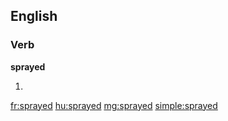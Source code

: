 ==English==

===Verb===
'''sprayed'''

# {{past of|spray}}

[[fr:sprayed]]
[[hu:sprayed]]
[[mg:sprayed]]
[[simple:sprayed]]
